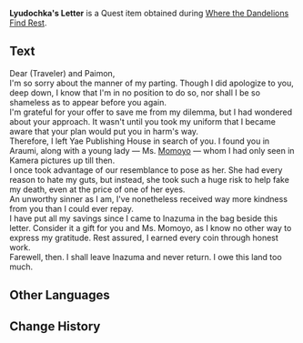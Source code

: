{{Item Infobox
|id           = 101672
|image        = Book Letter.png
|type         = Quest Items
|description  = The letter that [[Lyudochka Snezhevna|Lyudochka]] asked someone from [[Yae Publishing House]] to pass on to you. It contains her reasons for leaving without saying why. However, whether you will accept her reasons for departing or not is a different story.<br />It was you who discovered her presence and changed her fate... Might you be able to do still more to change this ending for the better?
|source1      = [[Where the Dandelions Find Rest]]
}}
'''Lyudochka's Letter''' is a Quest item obtained during [[Where the Dandelions Find Rest]].

==Text==
Dear (Traveler) and Paimon,<br />
I'm so sorry about the manner of my parting. Though I did apologize to you, deep down, I know that I'm in no position to do so, nor shall I be so shameless as to appear before you again.<br />
I'm grateful for your offer to save me from my dilemma, but I had wondered about your approach. It wasn't until you took my uniform that I became aware that your plan would put you in harm's way.<br />
Therefore, I left Yae Publishing House in search of you. I found you in Araumi, along with a young lady &mdash; Ms. [[Momoyo]] &mdash; whom I had only seen in Kamera pictures up till then.<br />
I once took advantage of our resemblance to pose as her. She had every reason to hate my guts, but instead, she took such a huge risk to help fake my death, even at the price of one of her eyes.<br />
An unworthy sinner as I am, I've nonetheless received way more kindness from you than I could ever repay.<br />
I have put all my savings since I came to Inazuma in the bag beside this letter. Consider it a gift for you and Ms. Momoyo, as I know no other way to express my gratitude. Rest assured, I earned every coin through honest work.<br />
Farewell, then. I shall leave Inazuma and never return. I owe this land too much.

==Other Languages==
{{Other Languages|default_hidden = 1
|en      = Lyudochka's Letter
|zhs     = 柳达希卡的信
|zhs_rm  = Liǔdáxīkǎ de Xìn
|zht     = 柳達希卡的信
|zht_rm  = Liǔdáxīkǎ de Xìn
|ja      = リュドヒカの手紙
|ja_rm   = Ryudohika no Tegami
|ko      = 류다치카의 편지
|ko_rm   = Ryudohika-ui Pyeonji
|es      = Carta de Lyudochka
|fr      = Lettre de Lyudochka
|ru      = Письмо Людочки
|th      = จดหมายของ Lyudochka
|th_rm   = 
|vi      = Thư Của Lyudochka
|de      = Lyudochkas Brief
|id      = Surat Lyudochka
|pt      = Carta de Lyudochka
}}

==Change History==
{{Change History|<!-- version -->}}